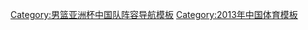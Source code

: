{{National basketball squad
 | name      = 中国2013年亚洲篮球锦标赛参赛名单
 | bg        = red
 | fg        = yellow
 | country = 中国
 | countrycode   = CHN
 | countryname = 中国
 | comp link = 2013年亞洲籃球錦標賽
 | comp      = 2013年亞洲籃球錦標賽 - 第五名
 | p1        = |
 | p2        = |
 | p3        = |
 | p4        = [[郭艾伦]]
 | p5        = [[刘晓宇 (篮球运动员)|刘晓宇]]
 | p6        = [[陈江华 (篮球运动员)|陈江华]]
 | p7        = [[王仕鹏]]
 | p8        = [[朱芳雨]] 
 | p9        = [[孙悦 (篮球运动员)|孙悦]] 
 | p10       = [[李晓旭]]
 | p11       = [[易建联]] 
 | p12       = [[张博 (篮球运动员)|张博]] 
 | p13       = [[王哲林]] 
 | p14       = [[王治郅]]
 | p15       = [[周鹏 (篮球运动员)|周鹏]] 
 | coach     = [[帕纳约蒂斯·扬纳基斯]]
}}<noinclude>
[[Category:男篮亚洲杯中国队阵容导航模板]]
[[Category:2013年中国体育模板]]
</noinclude>